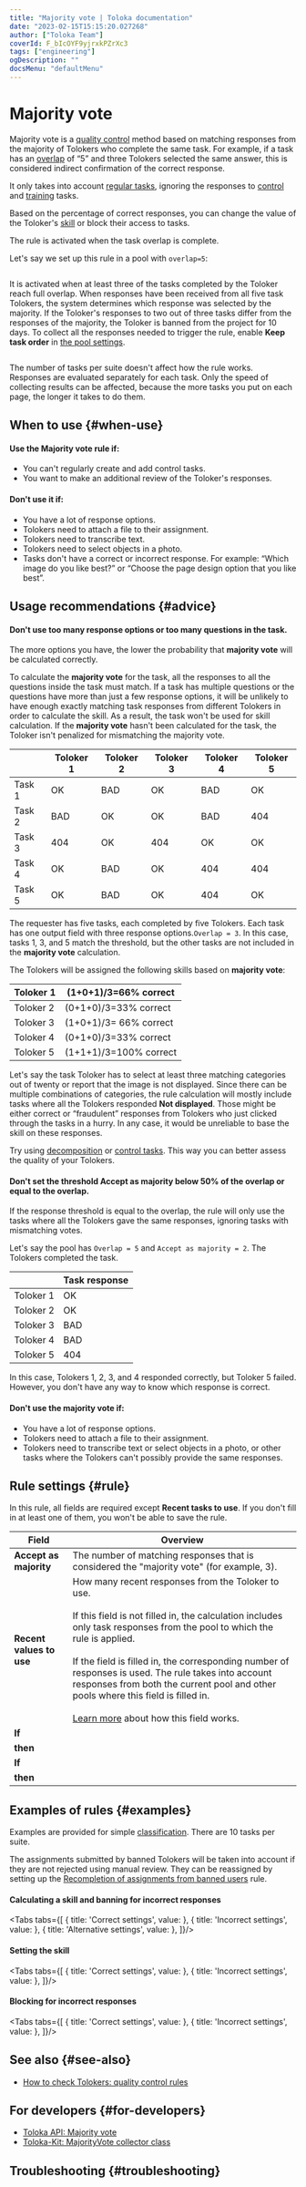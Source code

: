 ```yaml
---
title: "Majority vote | Toloka documentation"
date: "2023-02-15T15:15:20.027268"
author: ["Toloka Team"]
coverId: F_bIcOYF9yjrxkPZrXc3
tags: ["engineering"]
ogDescription: ""
docsMenu: "defaultMenu"
---
```



# Majority vote

Majority vote is a [quality control](/docs/glossary#quality-control) method based on matching responses from the majority of Tolokers who complete the same task. For example, if a task has an [overlap](/docs/glossary#overlap) of “5” and three Tolokers selected the same answer, this is considered indirect confirmation of the correct response.

<Note mode="note" title="Note">

It only takes into account [regular tasks](/docs/glossary#general-task), ignoring the responses to [control](/docs/glossary#control-task) and [training](/docs/glossary#training-task) tasks.

</Note>

Based on the percentage of correct responses, you can change the value of the Toloker's [skill](/docs/glossary#skill) or block their access to tasks.

The rule is activated when the task overlap is complete.

<Cut title="Example">

Let's say we set up this rule in a pool with `overlap=5`:

<Image withBackground imageId="1675426910375" alt="" />

It is activated when at least three of the tasks completed by the Toloker reach full overlap. When responses have been received from all five task Tolokers, the system determines which response was selected by the majority. If the Toloker's responses to two out of three tasks differ from the responses of the majority, the Toloker is banned from the project for 10 days. To collect all the responses needed to trigger the rule, enable **Keep task order** in [the pool settings](/docs/guide/pool_poolparams#keeptaskorder).

<Image withBackground imageId="1675426907192" alt="" />

The number of tasks per suite doesn't affect how the rule works. Responses are evaluated separately for each task. Only the speed of collecting results can be affected, because the more tasks you put on each page, the longer it takes to do them.

</Cut>

## When to use {#when-use}

#### Use the **Majority vote** rule if:

- You can't regularly create and add control tasks.
- You want to make an additional review of the Toloker's responses.

#### Don't use it if:

- You have a lot of response options.
- Tolokers need to attach a file to their assignment.
- Tolokers need to transcribe text.
- Tolokers need to select objects in a photo.
- Tasks don't have a correct or incorrect response. For example: “Which image do you like best?” or “Choose the page design option that you like best”.

## Usage recommendations {#advice}

#### Don't use too many response options or too many questions in the task.

The more options you have, the lower the probability that **majority vote** will be calculated correctly.

To calculate the **majority vote** for the task, all the responses to all the questions inside the task must match. If a task has multiple questions or the questions have more than just a few response options, it will be unlikely to have enough exactly matching task responses from different Tolokers in order to calculate the skill. As a result, the task won't be used for skill calculation. If the **majority vote** hasn't been calculated for the task, the Toloker isn't penalized for mismatching the majority vote.

<Cut title="Example">

|        | Toloker 1 | Toloker 2 | Toloker 3 | Toloker 4 | Toloker 5 |
|--------|-----------|-----------|-----------|-----------|-----------|
| Task 1 | OK        | BAD       | OK        | BAD       | OK        |
| Task 2 | BAD       | OK        | OK        | BAD       | 404       |
| Task 3 | 404       | OK        | 404       | OK        | OK        |
| Task 4 | OK        | BAD       | OK        | 404       | 404       |
| Task 5 | OK        | BAD       | OK        | 404       | OK        |

The requester has five tasks, each completed by five Tolokers. Each task has one output field with three response options.`Overlap = 3`. In this case, tasks 1, 3, and 5 match the threshold, but the other tasks are not included in the **majority vote** calculation.

The Tolokers will be assigned the following skills based on **majority vote**:

Toloker 1 | (1+0+1)/3=66% correct
----- | -----
Toloker 2 | (0+1+0)/3=33% correct
Toloker 3 | (1+0+1)/3= 66% correct
Toloker 4 | (0+1+0)/3=33% correct
Toloker 5 | (1+1+1)/3=100% correct

</Cut>

Let's say the task Toloker has to select at least three matching categories out of twenty or report that the image is not displayed. Since there can be multiple combinations of categories, the rule calculation will mostly include tasks where all the Tolokers responded **Not displayed**. Those might be either correct or “fraudulent” responses from Tolokers who just clicked through the tasks in a hurry. In any case, it would be unreliable to base the skill on these responses.

Try using [decomposition](/docs/guide/solution-architecture) or [control tasks](/docs/glossary#control-task). This way you can better assess the quality of your Tolokers.

#### Don't set the threshold **Accept as majority** below 50% of the overlap or equal to the overlap.

If the response threshold is equal to the overlap, the rule will only use the tasks where all the Tolokers gave the same responses, ignoring tasks with mismatching votes.

<Cut title="Example">

Let's say the pool has `Overlap = 5` and `Accept as majority = 2`. The Tolokers completed the task.

|           | Task response |
|-----------|---------------|
| Toloker 1 | OK            |
| Toloker 2 | OK            |
| Toloker 3 | BAD           |
| Toloker 4 | BAD           |
| Toloker 5 | 404           |

In this case, Tolokers 1, 2, 3, and 4 responded correctly, but Toloker 5 failed. However, you don't have any way to know which response is correct.

</Cut>

#### Don't use the **majority vote** if:

- You have a lot of response options.
- Tolokers need to attach a file to their assignment.
- Tolokers need to transcribe text or select objects in a photo, or other tasks where the Tolokers can't possibly provide the same responses.

## Rule settings {#rule}

<Note mode="warning" title="Warning">

In this rule, all fields are required except **Recent tasks to use**. If you don't fill in at least one of them, you won't be able to save the rule.

</Note>

**Field**  | **Overview**
----- | -----
**Accept as majority** | The number of matching responses that is considered the "majority vote" (for example, 3).
**Recent values to use** | How many recent responses from the Toloker to use.<br/><br/>If this field is not filled in, the calculation includes only task responses from the pool to which the rule is applied.<br/><br/>If the field is filled in, the corresponding number of responses is used. The rule takes into account responses from both the current pool and other pools where this field is filled in.<br/><br/>[Learn more](/docs/guide/remember-values) about how this field works.
**If** | <MvoteTable1/>
**then** | <MvoteTable2/>
**If** | <MvoteTable3/>
**then** | <MvoteTable4/>

## Examples of rules {#examples}

Examples are provided for simple [classification](/docs/tutorials/image-classification). There are 10 tasks per suite.

<Note mode="warning" title="Warning">

The assignments submitted by banned Tolokers will be taken into account if they are not rejected using manual review. They can be reassigned by setting up the [Recompletion of assignments from banned users](/docs/guide/restore-task-overlap) rule.

</Note>

#### Calculating a skill and banning for incorrect responses

<Tabs tabs={[
  { title: 'Correct settings', value: <MvoteList1/> },
  { title: 'Incorrect settings', value: <MvoteList2/> },
  { title: 'Alternative settings', value: <MvoteList3/> },
]}/>

#### Setting the skill

<Tabs tabs={[
  { title: 'Correct settings', value: <MvoteList4/> },
  { title: 'Incorrect settings', value: <MvoteList5/> },
]}/>

#### Blocking for incorrect responses

<Tabs tabs={[
  { title: 'Correct settings', value: <MvoteList6/> },
  { title: 'Incorrect settings', value: <MvoteList7/> },
]}/>

## See also {#see-also}

- [How to check Tolokers: quality control rules](/docs/guide/check-performers)

## For developers {#for-developers}

- [Toloka API: Majority vote](/docs/api/mv)
- [Toloka-Kit: MajorityVote collector class](/docs/toloka-kit/reference/toloka.client.collectors.MajorityVote)

## Troubleshooting {#troubleshooting}

<FaqSkillForEveryPool/>

<FaqSkillForDifferentProjects/>

<FaqOutputFormat/>

<FaqSubmitEmptyAssignments/>

<FaqMultipleFields/>

<ContactGuideSupport/>
